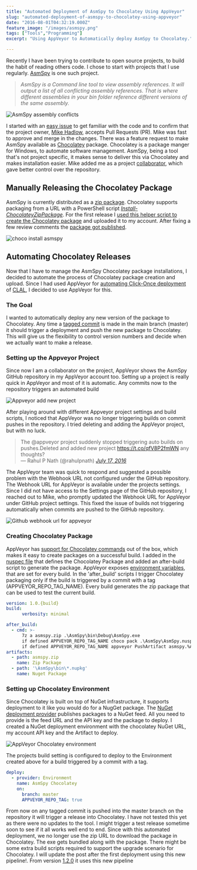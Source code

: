 ```yaml
---
title: "Automated Deployment of AsmSpy to Chocolatey Using AppVeyor"
slug: "automated-deployment-of-asmspy-to-chocolatey-using-appveyor"
date: "2016-08-01T04:32:19.000Z"
feature_image: "/images/asmspy.png"
tags: ["Tools","Programming"]
excerpt: "Using AppVeyor to Automatically deploy AsmSpy to Chocolatey."

---
```


Recently I have been trying to contribute to open source projects, to build the habit of reading others code. I chose to start with projects that I use regularly. [AsmSpy](https://github.com/mikehadlow/AsmSpy) is one such project.

> _AsmSpy is a Command line tool to view assembly references. It will output a list of all conflicting assembly references. That is where different assemblies in your bin folder reference different versions of the same assembly._

![AsmSpy assembly conflicts](/images/asmspy.png)

I started with an [easy issue](https://github.com/mikehadlow/AsmSpy/pull/20) to get familiar with the code and to confirm that the project owner, [Mike Hadlow](https://github.com/mikehadlow), accepts Pull Requests (PR). Mike was fast to approve and merge in the changes. There was a feature request to make AsmSpy available as [Chocolatey](https://chocolatey.org/) package. Chocolatey is a package manger for Windows, to automate software management. AsmSpy, being a tool that's not project specific, it makes sense to deliver this via Chocolatey and makes installation easier. Mike added me as a project [collaborator](https://help.github.com/articles/permission-levels-for-a-user-account-repository/), which gave better control over the repository.

Manually Releasing the Chocolatey Package
-----------------------------------------

AsmSpy is currently distributed as a [zip package](http://static.mikehadlow.com/AsmSpy.zip). Chocolatey supports packaging from a URL with a PowerShell script [_Install-ChocolateyZipPackage_](https://github.com/chocolatey/choco/wiki/HelpersInstallChocolateyZipPackage). For the first release I [used this helper script to create the Chocolatey package](https://github.com/mikehadlow/AsmSpy/pull/22) and uploaded it to my account. After fixing a few review comments the [package got published](https://chocolatey.org/packages/asmspy/1.0.0).

![choco install asmspy](/images/asmspy_choco.png)

Automating Chocolatey Releases
------------------------------

Now that I have to manage the AsmSpy Chocolatey package installations, I decided to automate the process of Chocolatey package creation and upload. Since I had used AppVeyor for [automating Click-Once deployment](/posts/automated-clickonce-deployment-of-a-wpf-application-using-appveyor/) of [CLAL](https://github.com/rahulpnath/clal), I decided to use AppVeyor for this.

### **The Goal**

I wanted to automatically deploy any new version of the package to Chocolatey. Any time a [tagged commit](https://git-scm.com/book/en/v2/Git-Basics-Tagging) is made in the main branch (master) it should trigger a deployment and push the new package to Chocolatey. This will give us the flexibility to control version numbers and decide when we actually want to make a release.

### **Setting up the Appveyor Project**

Since now I am a collaborator on the project, AppVeyor shows the AsmSpy GitHub repository in my AppVeyor account too. Setting up a project is really quick in AppVeyor and most of it is automatic. Any commits now to the repository triggers an automated build

![Appveyor add new project](/images/asmspy_appveyor_addProject.png)

After playing around with different Appveyor project settings and build scripts, I noticed that AppVeyor was no longer triggering builds on commit pushes in the repository. I tried deleting and adding the AppVeyor project, but with no luck.

> The @appveyor project suddenly stopped triggering auto builds on pushes.Deleted and added new project https://t.co/qfV8P2fmWN any thoughts?  
> — Rahul P Nath (@rahulpnath) [_July 17, 2016_](https://twitter.com/rahulpnath/status/754764006976466944)

The AppVeyor team was quick to respond and suggested a possible problem with the Webhook URL not configured under the GitHub repository. The Webhook URL for AppVeyor is available under the projects settings. Since I did not have access to the Settings page of the GitHub repository, I reached out to Mike, who promptly updated the Webhook URL for AppVeyor under GitHub project settings. This fixed the issue of builds not triggering automatically when commits are pushed to the GitHub repository.

![Github webhook url for appveyor](/images/asmspy_github_webhook.png)

### **Creating Chocolatey Package**

AppVeyor has [support for Chocolatey commands](https://www.appveyor.com/blog/2014/11/06/appveyor-with-a-hint-of-chocolatey) out of the box, which makes it easy to create packages on a successful build. I added in the [nuspec file](https://github.com/mikehadlow/AsmSpy/blob/master/AsmSpy/AsmSpy.nuspec) that defines the Chocolatey Package and added an after-build script to generate the package. AppVeyor exposes [environment variables](https://www.appveyor.com/docs/environment-variables), that are set for every build. In the 'after\_build' scripts I trigger Chocolatey packaging only if the build is triggered by a commit with a tag (APPVEYOR\_REPO\_TAG\_NAME). Every build generates the zip package that can be used to test the current build.

```yaml
version: 1.0.{build}
build:
      verbosity: minimal

after_build:
  - cmd: >-
      7z a asmspy.zip .\AsmSpy\bin\Debug\AsmSpy.exe
      if defined APPVEYOR_REPO_TAG_NAME choco pack .\AsmSpy\AsmSpy.nuspec --version %APPVEYOR_REPO_TAG_NAME%
      if defined APPVEYOR_REPO_TAG_NAME appveyor PushArtifact asmspy.%APPVEYOR_REPO_TAG_NAME%.nupkg -DeploymentName ReleaseNuget
artifacts:
  - path: asmspy.zip
    name: Zip Package
  - path: '\AsmSpy\bin\*.nupkg'
    name: Nuget Package
```

### **Setting up Chocolatey Environment**

Since Chocolatey is built on top of NuGet infrastructure, it supports deployment to it like you would do for a NugGet package. The [NuGet deployment provider](https://www.appveyor.com/docs/deployment/nuget) publishes packages to a NuGet feed. All you need to provide is the feed URL and the API key and the package to deploy. I created a NuGet deployment environment with the chocolatey NuGet URL, my account API key and the Artifact to deploy.

![AppVeyor Chocolatey environment](/images/asmspy_appveyor_environment.png)

The projects build setting is configured to deploy to the Environment created above for a build triggered by a commit with a tag.


```yaml
deploy:
  - provider: Environment
    name: AsmSpy Chocolatey
    on:
      branch: master
      APPVEYOR_REPO_TAG: true
```

From now on any tagged commit is pushed into the master branch on the repository it will trigger a release into Chocolatey. I have not tested this yet as there were no updates to the tool. I might trigger a test release sometime soon to see if it all works well end to end. Since with this automated deployment, we no longer use the zip URL to download the package in Chocolatey. The exe gets bundled along with the package. There might be some extra build scripts required to support the upgrade scenario for Chocolatey. I will update the post after the first deployment using this new pipeline!. From version [1.2.0](https://chocolatey.org/packages/asmspy/1.2.0) it uses this new pipeline